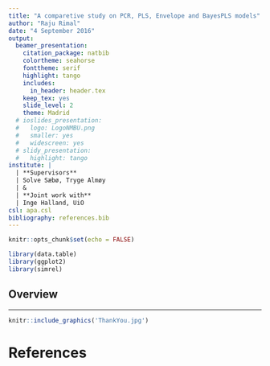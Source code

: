 ```yaml
---
title: "A comparetive study on PCR, PLS, Envelope and BayesPLS models"
author: "Raju Rimal"
date: "4 September 2016"
output:
  beamer_presentation:
    citation_package: natbib
    colortheme: seahorse
    fonttheme: serif
    highlight: tango
    includes:
      in_header: header.tex
    keep_tex: yes
    slide_level: 2
    theme: Madrid
  # ioslides_presentation:
  #   logo: LogoNMBU.png
  #   smaller: yes
  #   widescreen: yes
  # slidy_presentation:
  #   highlight: tango
institute: |
  | **Supervisors**
  | Solve Sæbø, Tryge Almøy
  | &
  | **Joint work with**
  | Inge Halland, UiO
csl: apa.csl
bibliography: references.bib
---
```


```r
knitr::opts_chunk$set(echo = FALSE)
```

```r
library(data.table)
library(ggplot2)
library(simrel)
```


## Overview



----

```r
knitr::include_graphics('ThankYou.jpg')
```


# References
<!-- \small -->
